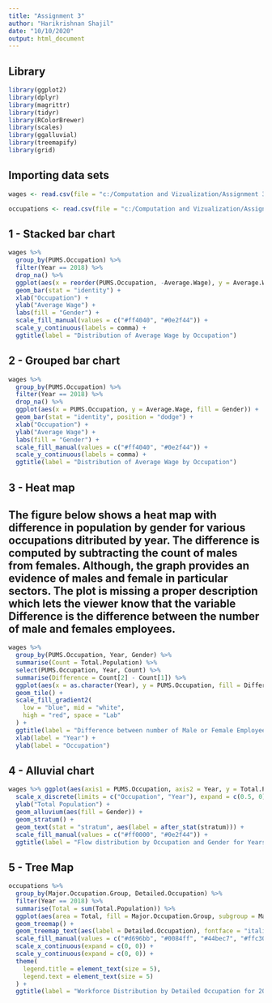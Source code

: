 ---
title: "Assignment 3"
author: "Harikrishnan Shajil"
date: "10/10/2020"
output: html_document
---

## Library

```{r setup, include = FALSE}
library(ggplot2)
library(dplyr)
library(magrittr)
library(tidyr)
library(RColorBrewer)
library(scales)
library(ggalluvial)
library(treemapify)
library(grid)
```

## Importing data sets

```{r Import data}
wages <- read.csv(file = "c:/Computation and Vizualization/Assignment 3/Wage by Gender in Common Jobs.csv", sep = ",", header = TRUE)

occupations <- read.csv(file = "c:/Computation and Vizualization/Assignment 3/Occupations by Share.csv", sep = ",", header = TRUE)
```

## 1 - Stacked bar chart

```{r Stacked bar chart}
wages %>%
  group_by(PUMS.Occupation) %>%
  filter(Year == 2018) %>%
  drop_na() %>%
  ggplot(aes(x = reorder(PUMS.Occupation, -Average.Wage), y = Average.Wage, fill = Gender)) +
  geom_bar(stat = "identity") +
  xlab("Occupation") +
  ylab("Average Wage") +
  labs(fill = "Gender") +
  scale_fill_manual(values = c("#ff4040", "#0e2f44")) +
  scale_y_continuous(labels = comma) +
  ggtitle(label = "Distribution of Average Wage by Occupation")
```


## 2 - Grouped bar chart

```{r Grouped bar chart}
wages %>%
  group_by(PUMS.Occupation) %>%
  filter(Year == 2018) %>%
  drop_na() %>%
  ggplot(aes(x = PUMS.Occupation, y = Average.Wage, fill = Gender)) +
  geom_bar(stat = "identity", position = "dodge") +
  xlab("Occupation") +
  ylab("Average Wage") +
  labs(fill = "Gender") +
  scale_fill_manual(values = c("#ff4040", "#0e2f44")) +
  scale_y_continuous(labels = comma) +
  ggtitle(label = "Distribution of Average Wage by Occupation")
```

## 3 - Heat map
## The figure below shows a heat map with difference in population by gender for various occupations ditributed by year. The difference is computed by subtracting the count of males from females. Although, the graph provides an evidence of males and female in particular sectors. The plot is missing a proper description which lets the viewer know that the variable Difference is the difference between the number of male and females employees.
```{r Heat map}
wages %>%
  group_by(PUMS.Occupation, Year, Gender) %>%
  summarise(Count = Total.Population) %>%
  select(PUMS.Occupation, Year, Count) %>%
  summarise(Difference = Count[2] - Count[1]) %>%
  ggplot(aes(x = as.character(Year), y = PUMS.Occupation, fill = Difference)) +
  geom_tile() +
  scale_fill_gradient2(
    low = "blue", mid = "white",
    high = "red", space = "Lab"
  ) +
  ggtitle(label = "Difference between number of Male or Female Employees") +
  xlab(label = "Year") +
  ylab(label = "Occupation")
```

## 4 - Alluvial chart

```{r Alluvial chart}
wages %>% ggplot(aes(axis1 = PUMS.Occupation, axis2 = Year, y = Total.Population)) +
  scale_x_discrete(limits = c("Occupation", "Year"), expand = c(0.5, 0)) +
  ylab("Total Population") +
  geom_alluvium(aes(fill = Gender)) +
  geom_stratum() +
  geom_text(stat = "stratum", aes(label = after_stat(stratum))) +
  scale_fill_manual(values = c("#ff0000", "#0e2f44")) +
  ggtitle(label = "Flow distribution by Occupation and Gender for Years (2014 - 2018)")
```

## 5 - Tree Map

```{r Tree map}
occupations %>%
  group_by(Major.Occupation.Group, Detailed.Occupation) %>%
  filter(Year == 2018) %>%
  summarise(Total = sum(Total.Population)) %>%
  ggplot(aes(area = Total, fill = Major.Occupation.Group, subgroup = Major.Occupation.Group)) +
  geom_treemap() +
  geom_treemap_text(aes(label = Detailed.Occupation), fontface = "italic", colour = "white", place = "centre", grow = FALSE) +
  scale_fill_manual(values = c("#d696bb", "#0084ff", "#44bec7", "#ffc300", "#fa3c4c")) +
  scale_x_continuous(expand = c(0, 0)) +
  scale_y_continuous(expand = c(0, 0)) +
  theme(
    legend.title = element_text(size = 5),
    legend.text = element_text(size = 5)
  ) +
  ggtitle(label = "Workforce Distribution by Detailed Occupation for 2018")
```

